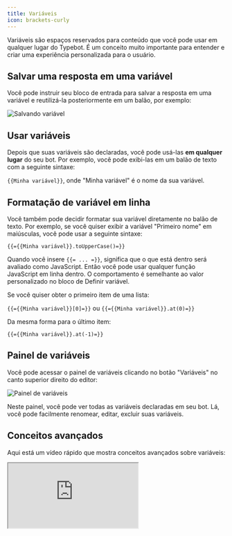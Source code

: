 ```yaml
---
title: Variáveis
icon: brackets-curly
---
```


Variáveis são espaços reservados para conteúdo que você pode usar em qualquer lugar do Typebot. É um conceito muito importante para entender e criar uma experiência personalizada para o usuário.

## Salvar uma resposta em uma variável

Você pode instruir seu bloco de entrada para salvar a resposta em uma variável e reutilizá-la posteriormente em um balão, por exemplo:

<Frame>
  <img src="/images/variables/question.png" alt="Salvando variável" />
</Frame>

## Usar variáveis

Depois que suas variáveis são declaradas, você pode usá-las **em qualquer lugar** do seu bot. Por exemplo, você pode exibi-las em um balão de texto com a seguinte sintaxe:

`{{Minha variável}}`, onde "Minha variável" é o nome da sua variável.

## Formatação de variável em linha

Você também pode decidir formatar sua variável diretamente no balão de texto. Por exemplo, se você quiser exibir a variável "Primeiro nome" em maiúsculas, você pode usar a seguinte sintaxe:

`{{={{Minha variável}}.toUpperCase()=}}`

Quando você insere `{{= ... =}}`, significa que o que está dentro será avaliado como JavaScript. Então você pode usar qualquer função JavaScript em linha dentro. O comportamento é semelhante ao valor personalizado no bloco de Definir variável.

Se você quiser obter o primeiro item de uma lista:

`{{={{Minha variável}}[0]=}}` ou `{{={{Minha variável}}.at(0)=}}`

Da mesma forma para o último item:

`{{={{Minha variável}}.at(-1)=}}`

## Painel de variáveis

Você pode acessar o painel de variáveis clicando no botão "Variáveis" no canto superior direito do editor:

<Frame>
  <img src="/images/variables/variablesPanel.jpg" alt="Painel de variáveis" />
</Frame>

Neste painel, você pode ver todas as variáveis declaradas em seu bot. Lá, você pode facilmente renomear, editar, excluir suas variáveis.

## Conceitos avançados

Aqui está um vídeo rápido que mostra conceitos avançados sobre variáveis:

<div className="relative" style={{ paddingBottom: '64.5933014354067%' }}>
  <iframe
    src="https://www.youtube.com/embed/o715Tjv1ijI"
    allowFullScreen
    className="absolute top-0 left-0 w-full h-full"
  />
</div>

### Variáveis pré-preenchidas

Por padrão, quaisquer variáveis declaradas no bot podem ser pré-preenchidas passando valores iniciais na URL.

Digamos que meu typebot contenha estas variáveis:

- "E-mail"
- "Primeiro nome"

Elas podem ser inicializadas na URL como [parâmetros de URL](https://www.semrush.com/blog/url-parameters/). Se estou lançando meu bot usando esta URL:

`https://typebot.io/meu-bot?E-mail=test@test.com&First%20name=John` (Observe que espaços nos nomes das variáveis devem ser substituídos por `%20`)

Então as variáveis serão pré-preenchidas da seguinte forma:

- E-mail => test@test.com
- Primeiro nome => John

Pré-preencher variáveis usando a biblioteca de incorporação é ainda mais fácil. Você precisa adicionar um objeto chamado `prefilledVariables` que contém um dicionário de seus valores. Por exemplo:

```js
Typebot.initBubble({
  typebot: `meu-bot`,
  prefilledVariables: {
    E-mail: 'test@test.com',
    'Primeiro nome': 'John',
  },
})
```

(Obs.: se o nome da sua variável contiver espaços, ele precisa ser envolvido por aspas.)

### Variáveis ocultas

As variáveis do seu typebot não precisam ser exibidas para o usuário. Você pode criar variáveis que são usadas apenas internamente pelo bot e exibidas em seus resultados. Isso permite adicionar algum contexto a uma sessão, por exemplo, um ID de usuário, um parâmetro utm_source (no caso de uma campanha de marketing) ou qualquer outra coisa.

Você só precisa garantir que as variáveis existam no menu suspenso de variáveis:

<Frame style={{ maxWidth: '300px' }}>
  <img src="/images/variables/declaring.png" alt="Variables dropdown" />
</Frame>

(Este menu suspenso pode ser encontrado em qualquer lugar onde você possa adicionar variáveis. É global para o fluxo do seu bot.)

Então os valores estarão disponíveis na página de Resultados em colunas específicas:

<Frame>
  <img
    src="/images/variables/hiddenVariablesResults.png"
    alt="Variables in results"
  />
</Frame>

### Tipos de valor válidos

O conteúdo das variáveis pode ser um texto (string) ou uma lista de textos (string[]).

```ts
// ✅ Bom
'Hello', ['item 1', 'item 2']

// ❌ Ruim
2, true, { foo: 'bar' }
// Vai automaticamente ser convertido em
'2', 'true', '{ foo: "bar" }'
```

Se você fornecer um objeto, número ou booleano, ele sempre será convertido em texto ou em uma lista de textos antes que a variável seja salva no banco de dados.

Essa limitação é intencional. As variáveis devem ter conteúdo simples. Isso força você a manter uma estrutura de bot mais limpa e usar o conteúdo da variável de forma mais significativa.

Em alguns casos, o conteúdo da variável será dinamicamente analisado para corresponder ao seu tipo pretendido. Por exemplo, se você fornecer um texto que parece um número em um bloco de condição, ele será convertido em um número durante a execução da condição.

Se você realmente precisar salvar um conteúdo complexo em uma variável, como um objeto, você pode usar a função JSON.stringify para convertê-lo em texto. Em seguida, sempre que estiver usando a variável, você pode analisá-la dinamicamente de volta para um objeto usando `JSON.parse` em um [formato inline:](#inline-variable-formatting):

```ts
{{=JSON.parse({{My object variable}})=}}
```
